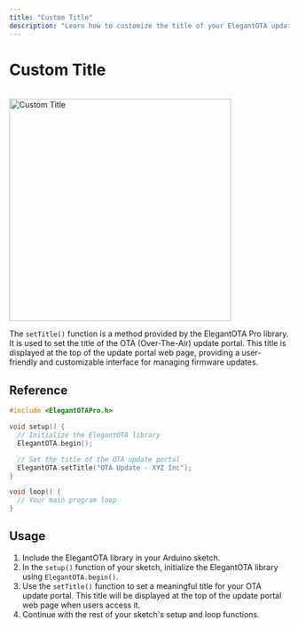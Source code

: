 ```yaml
---
title: "Custom Title"
description: "Learn how to customize the title of your ElegantOTA update portal using the setTitle() function. This guide explains how to set a personalized title for your OTA update interface."
---
```



# Custom Title

<ProCallout />

<br/>

<img src="/custom-title.png" alt="Custom Title" width="400px" />

The `setTitle()` function is a method provided by the ElegantOTA Pro library. It is used to set the title of the OTA (Over-The-Air) update portal. This title is displayed at the top of the update portal web page, providing a user-friendly and customizable interface for managing firmware updates.

## Reference

```cpp
#include <ElegantOTAPro.h>

void setup() {
  // Initialize the ElegantOTA library
  ElegantOTA.begin();

  // Set the title of the OTA update portal
  ElegantOTA.setTitle("OTA Update - XYZ Inc");
}

void loop() {
  // Your main program loop
}
```

## Usage

1. Include the ElegantOTA library in your Arduino sketch.
2. In the `setup()` function of your sketch, initialize the ElegantOTA library using `ElegantOTA.begin()`.
3. Use the `setTitle()` function to set a meaningful title for your OTA update portal. This title will be displayed at the top of the update portal web page when users access it.
4. Continue with the rest of your sketch's setup and loop functions.